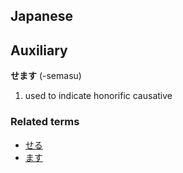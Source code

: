 ==Japanese==
==Auxiliary==
'''せます''' (-semasu)

# used to indicate honorific causative

===Related terms===
*[[せる]]
*[[ます]]